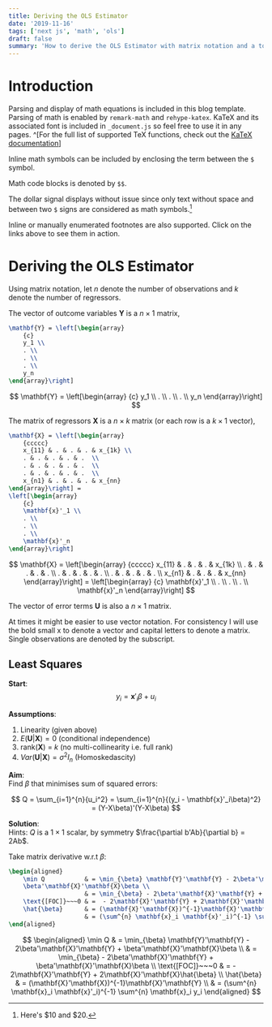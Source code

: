 ```yaml
---
title: Deriving the OLS Estimator
date: '2019-11-16'
tags: ['next js', 'math', 'ols']
draft: false
summary: 'How to derive the OLS Estimator with matrix notation and a tour of math typesetting using markdown with the help of KaTeX.'
---
```


# Introduction

Parsing and display of math equations is included in this blog template. Parsing of math is enabled by `remark-math` and `rehype-katex`.
KaTeX and its associated font is included in `_document.js` so feel free to use it in any pages.
^[For the full list of supported TeX functions, check out the [KaTeX documentation](https://katex.org/docs/supported.html)]

Inline math symbols can be included by enclosing the term between the `$` symbol.

Math code blocks is denoted by `$$`.

The dollar signal displays without issue since only text without space and between two `$` signs are considered as math symbols.[^2]

Inline or manually enumerated footnotes are also supported. Click on the links above to see them in action.

[^2]: Here's $10 and $20.

# Deriving the OLS Estimator

Using matrix notation, let $n$ denote the number of observations and $k$ denote the number of regressors.

The vector of outcome variables $\mathbf{Y}$ is a $n \times 1$ matrix,

```tex
\mathbf{Y} = \left[\begin{array}
	{c}
	y_1 \\
	. \\
	. \\
	. \\
	y_n
\end{array}\right]
```

$$
\mathbf{Y} = \left[\begin{array}
	{c}
	y_1 \\
	. \\
	. \\
	. \\
	y_n
\end{array}\right]
$$

The matrix of regressors $\mathbf{X}$ is a $n \times k$ matrix (or each row is a $k \times 1$ vector),

```latex
\mathbf{X} = \left[\begin{array}
	{ccccc}
	x_{11} & . & . & . & x_{1k} \\
	. & . & . & . & .  \\
	. & . & . & . & .  \\
	. & . & . & . & .  \\
	x_{n1} & . & . & . & x_{nn}
\end{array}\right] =
\left[\begin{array}
	{c}
	\mathbf{x}'_1 \\
	. \\
	. \\
	. \\
	\mathbf{x}'_n
\end{array}\right]
```

$$
\mathbf{X} = \left[\begin{array}
	{ccccc}
	x_{11} & . & . & . & x_{1k} \\
	. & . & . & . & .  \\
	. & . & . & . & .  \\
	. & . & . & . & .  \\
	x_{n1} & . & . & . & x_{nn}
\end{array}\right] =
\left[\begin{array}
	{c}
	\mathbf{x}'_1 \\
	. \\
	. \\
	. \\
	\mathbf{x}'_n
\end{array}\right]
$$

The vector of error terms $\mathbf{U}$ is also a $n \times 1$ matrix.

At times it might be easier to use vector notation. For consistency I will use the bold small x to denote a vector and capital letters to denote a matrix. Single observations are denoted by the subscript.

## Least Squares

**Start**:  
$$y_i = \mathbf{x}'_i \beta + u_i$$

**Assumptions**:

1. Linearity (given above)
2. $E(\mathbf{U}|\mathbf{X}) = 0$ (conditional independence)
3. rank($\mathbf{X}$) = $k$ (no multi-collinearity i.e. full rank)
4. $Var(\mathbf{U}|\mathbf{X}) = \sigma^2 I_n$ (Homoskedascity)

**Aim**:  
Find $\beta$ that minimises sum of squared errors:

$$
Q = \sum_{i=1}^{n}{u_i^2} = \sum_{i=1}^{n}{(y_i - \mathbf{x}'_i\beta)^2} = (Y-X\beta)'(Y-X\beta)
$$

**Solution**:  
Hints: $Q$ is a $1 \times 1$ scalar, by symmetry $\frac{\partial b'Ab}{\partial b} = 2Ab$.

Take matrix derivative w.r.t $\beta$:

```tex
\begin{aligned}
	\min Q           & = \min_{\beta} \mathbf{Y}'\mathbf{Y} - 2\beta'\mathbf{X}'\mathbf{Y} +
	\beta'\mathbf{X}'\mathbf{X}\beta \\
	                 & = \min_{\beta} - 2\beta'\mathbf{X}'\mathbf{Y} + \beta'\mathbf{X}'\mathbf{X}\beta \\
	\text{[FOC]}~~~0 & =  - 2\mathbf{X}'\mathbf{Y} + 2\mathbf{X}'\mathbf{X}\hat{\beta}                  \\
	\hat{\beta}      & = (\mathbf{X}'\mathbf{X})^{-1}\mathbf{X}'\mathbf{Y}                              \\
	                 & = (\sum^{n} \mathbf{x}_i \mathbf{x}'_i)^{-1} \sum^{n} \mathbf{x}_i y_i
\end{aligned}
```

$$
\begin{aligned}
	\min Q           & = \min_{\beta} \mathbf{Y}'\mathbf{Y} - 2\beta'\mathbf{X}'\mathbf{Y} +
	\beta'\mathbf{X}'\mathbf{X}\beta \\
	                 & = \min_{\beta} - 2\beta'\mathbf{X}'\mathbf{Y} + \beta'\mathbf{X}'\mathbf{X}\beta \\
	\text{[FOC]}~~~0 & =  - 2\mathbf{X}'\mathbf{Y} + 2\mathbf{X}'\mathbf{X}\hat{\beta}                  \\
	\hat{\beta}      & = (\mathbf{X}'\mathbf{X})^{-1}\mathbf{X}'\mathbf{Y}                              \\
	                 & = (\sum^{n} \mathbf{x}_i \mathbf{x}'_i)^{-1} \sum^{n} \mathbf{x}_i y_i
\end{aligned}
$$
